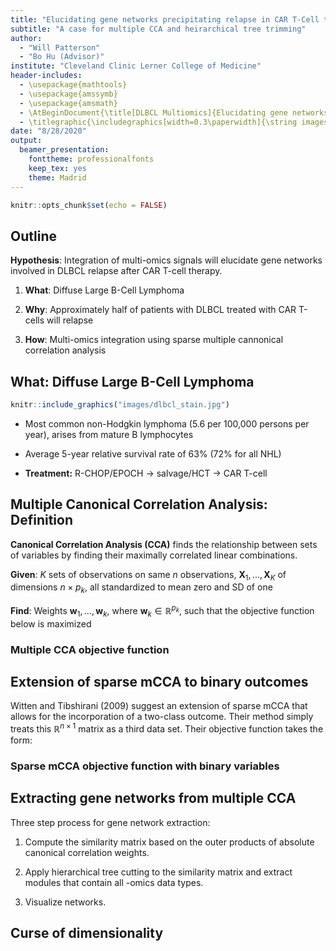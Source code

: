 ```yaml
---
title: "Elucidating gene networks precipitating relapse in CAR T-Cell treated diffuse large B-cell lymphoma"
subtitle: "A case for multiple CCA and heirarchical tree trimming"
author: 
  - "Will Patterson"
  - "Bo Hu (Advisor)"
institute: "Cleveland Clinic Lerner College of Medicine"
header-includes:
  - \usepackage{mathtools}
  - \usepackage{amssymb}
  - \usepackage{amsmath}
  - \AtBeginDocument{\title[DLBCL Multiomics]{Elucidating gene networks precipitating relapse in CAR T-Cell treated diffuse large B-cell lymphoma}}
  - \titlegraphic{\includegraphics[width=0.3\paperwidth]{\string images/cclogo.jpg}} 
date: "8/28/2020"
output: 
  beamer_presentation: 
    fonttheme: professionalfonts
    keep_tex: yes
    theme: Madrid
---
```


```r
knitr::opts_chunk$set(echo = FALSE)
```

## Outline

**Hypothesis**: Integration of multi-omics signals will elucidate gene networks involved in DLBCL relapse after CAR T-cell therapy.

1. **What**: Diffuse Large B-Cell Lymphoma

2. **Why**: Approximately half of patients with DLBCL treated with CAR T-cells will relapse

3. **How**: Multi-omics integration using sparse multiple cannonical correlation analysis

## What: Diffuse Large B-Cell Lymphoma

```r
knitr::include_graphics("images/dlbcl_stain.jpg")
```

- Most common non-Hodgkin lymphoma (5.6 per 100,000 persons per year), arises from mature B lymphocytes

- Average 5-year relative survival rate of 63\% (72\% for all NHL)

- **Treatment:** R-CHOP/EPOCH $\rightarrow$ salvage/HCT $\rightarrow$ CAR T-cell

## Multiple Canonical Correlation Analysis: Definition

**Canonical Correlation Analysis (CCA)** finds the relationship between sets of variables by finding their maximally correlated linear combinations.

**Given**: $K$ sets of observations on same $n$ observations, $\textbf{X}_1,...,\textbf{X}_K$ of dimensions $n \times p_k$, all standardized to mean zero and SD of one

**Find**: Weights $\textbf{w}_1,...,\textbf{w}_k$, where $\textbf{w}_k \in \mathbb{R}^{p_k}$, such that the objective function below is maximized

### Multiple CCA objective function
\begin{equation} \label{eq:penalized_smcca}
    \text{maximize}_{\textbf{w}_1,...,\textbf{w}_K} \sum_{i<j} \textbf{w}_i^T\textbf{X}_i^T\textbf{X}_j\textbf{w}_j \text{ subject to }||\textbf{w}_i||^2 \leq 1, P_i(\textbf{w}_i) \leq c_i, \forall i \notag
\end{equation} 
\begin{center}
(where $P_i$ is the $L_1$ penalty for $i^{th}$ set)
\end{center}

## Extension of sparse mCCA to binary outcomes

Witten and Tibshirani (2009) suggest an extension of sparse mCCA that allows for the incorporation of a two-class outcome. Their method simply treats this $\mathbb{R}^{n\times1}$ matrix as a third data set. Their objective function takes the form:

### Sparse mCCA objective function with binary variables
\begin{equation} \label{eq:penalized_smcca_with_binary}
\text{maximize}_{\textbf{w}_1, \textbf{w}_2, \textbf{w}_3} \textbf{w}_1^T\textbf{X}_1^T\textbf{X}_2\textbf{w}_2 +
    \textbf{w}_1^T\textbf{X}_1^T\textbf{y}\textbf{w}_3 +
    \textbf{w}_2^T\textbf{X}_2^T\textbf{y}\textbf{w}_3 \notag \end{equation} 
\begin{equation} \text{subject to }||\textbf{w}_i||^2 \leq 1, P_i(\textbf{w}_i) \leq c_i, \forall i \notag
\end{equation} 

## Extracting gene networks from multiple CCA

Three step process for gene network extraction:

1. Compute the similarity matrix based on the outer products of absolute canonical correlation weights.

2. Apply hierarchical tree cutting to the similarity matrix and extract modules that contain all -omics data types.

3. Visualize networks.

## Curse of dimensionality


